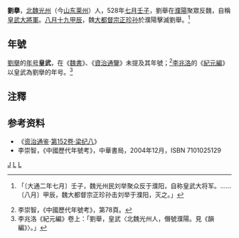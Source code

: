 '''劉擧'''，[[北魏|北魏]][[光州|光州]]（今[[山东|山东]][[莱州|莱州]]）人，528年[[七月|七月]][[壬子|壬子]]，劉舉在[[濮陽|濮陽]]聚眾反魏，自稱[[皇武|皇武]][[大將軍|大將軍]]。[[八月十九|八月十九]][[甲辰|甲辰]]，魏[[大都督|大都督]][[宗正珍孙|宗正珍孙]]於濮陽擊滅劉舉。<ref>{{cite wikisource|title=資治通鑑梁紀八|last=司馬光|wslink=zh:資治通鑒 (胡三省音注)/卷152}}「〔大通二年七月〕壬子，魏光州民刘举聚众反于濮阳，自称皇武大将军。……〔八月〕甲辰，魏大都督宗正珍孙击刘举于濮阳，灭之。」</ref>

==年號==
{{Eranamebox|年号=皇武
|起讫时间= ？
|政权= 
|帝王= 劉擧
|历时= 不詳
|timeline= 
|说明= 
}}
[[劉擧|劉擧]]的[[年号|年号]]'''皇武'''，在《[[魏書|魏書]]》、《[[資治通鑒|資治通鑒]]》未提及其年號；<ref>李崇智，《中國歷代年號考》，第78頁。</ref>[[李兆洛|李兆洛]]的《[[紀元編|紀元編]]》以皇武為劉擧的年号。<ref>李兆洛《紀元編》卷上：「劉舉，皇武〈北魏光州人，僭號濮陽。見《韻編》〉。」</ref>

==注釋==
{{reflist}}

== 参考资料 ==
*《[[资治通鉴|资治通鉴]]·[[s:資治通鑑/卷152|第152卷·梁纪八]]》
*李崇智，《中國歷代年號考》，中華書局，2004年12月，ISBN 7101025129

[[category:劉姓|J]]
[[category:北魏人|L]]
[[category:莱州人|L]]
